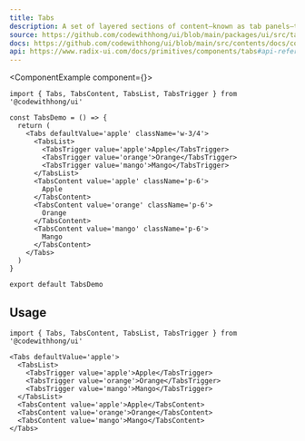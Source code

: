 ```yaml
---
title: Tabs
description: A set of layered sections of content—known as tab panels—that are displayed one at a time.
source: https://github.com/codewithhong/ui/blob/main/packages/ui/src/tabs.tsx
docs: https://github.com/codewithhong/ui/blob/main/src/contents/docs/components/tabs.mdx
api: https://www.radix-ui.com/docs/primitives/components/tabs#api-reference
---
```


<ComponentExample component={<TabsDemo />}>
  ```tsx
  import { Tabs, TabsContent, TabsList, TabsTrigger } from '@codewithhong/ui'

  const TabsDemo = () => {
    return (
      <Tabs defaultValue='apple' className='w-3/4'>
        <TabsList>
          <TabsTrigger value='apple'>Apple</TabsTrigger>
          <TabsTrigger value='orange'>Orange</TabsTrigger>
          <TabsTrigger value='mango'>Mango</TabsTrigger>
        </TabsList>
        <TabsContent value='apple' className='p-6'>
          Apple
        </TabsContent>
        <TabsContent value='orange' className='p-6'>
          Orange
        </TabsContent>
        <TabsContent value='mango' className='p-6'>
          Mango
        </TabsContent>
      </Tabs>
    )
  }

  export default TabsDemo
  ```
</ComponentExample>

## Usage

```tsx
import { Tabs, TabsContent, TabsList, TabsTrigger } from '@codewithhong/ui'
```

```tsx
<Tabs defaultValue='apple'>
  <TabsList>
    <TabsTrigger value='apple'>Apple</TabsTrigger>
    <TabsTrigger value='orange'>Orange</TabsTrigger>
    <TabsTrigger value='mango'>Mango</TabsTrigger>
  </TabsList>
  <TabsContent value='apple'>Apple</TabsContent>
  <TabsContent value='orange'>Orange</TabsContent>
  <TabsContent value='mango'>Mango</TabsContent>
</Tabs>
```
